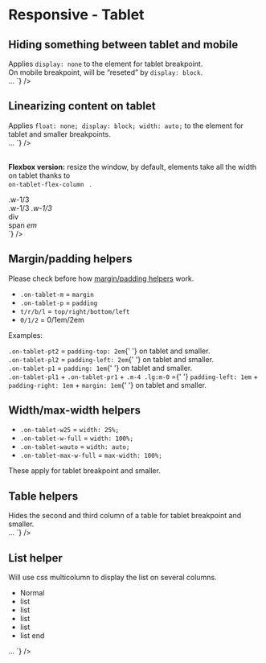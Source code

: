 

<Meta title={getTitle(__filename)} />

# Responsive - Tablet

## Hiding something between tablet and mobile

<div class="flex flex-justify-space-between mb-8 on-mobile-flex-column">
  <div class="w-1/2 flex-align-self-center">
	Applies <code>display: none</code> to the element for tablet breakpoint. <br />
	On mobile breakpoint, will be “reseted” by <code>display: block</code>.
  </div>
  <div class="w-1/2">
<Source
  language='html'
  light
  format
  code={`
<span className="no-tablet">…</span>
`}
/>

  </div>
</div>

## Linearizing content on tablet

<div class="flex flex-justify-space-between mb-8 on-mobile-flex-column">
    <div class="w-1/2 flex-align-self-center">
        Applies <code>float: none; display: block; width: auto;</code> to the element for tablet and smaller
        breakpoints.
    </div>
    <div class="w-1/2">
        <Source
            language="html"
            light
            format
            code={`
<span className="auto-tablet">…</span>
`}
        />
    </div>
</div>

<br />

<strong>Flexbox version:</strong> resize the window, by default, elements take all the width on tablet thanks to <code>
    on-tablet-flex-column
</code>
.

<div class="flex flex-justify-space-between mb-8 on-mobile-flex-column">
    <div class="w-1/2 flex-align-self-center">
        <div class="flex flex-justify-space-between on-tablet-flex-column border color-global-light">
            <div class="bg-primary p-4 w-1/3">.w-1/3</div>
            <span class="bg-primary p-4 w-1/3">.w-1/3</span>
            <em class="bg-primary p-4 w-1/3">.w-1/3</em>
        </div>
    </div>
    <div class="w-1/2 flex-align-self-center">
        <Source
            language="html"
            light
            format
            code={`
<div className="flex flex-justify-space-between on-tablet-flex-column">
  <div className="w-1/3">div</div>
  <span className="w-1/3">span</span>
  <em className="w-1/3">em</em>
</div>
`}
        />
    </div>
</div>

## Margin/padding helpers

Please check before how <a href="?path=/docs/front-end-helpers-margin-padding--page">margin/padding helpers</a> work.

-   <code>.on-tablet-m</code> = <code>margin</code>
-   <code>.on-tablet-p</code> = <code>padding</code>
-   <code>t/r/b/l</code> = <code>top/right/bottom/left</code>
-   <code>0/1/2</code> = 0/1em/2em

Examples:

<div class="flex flex-justify-space-between mb-4 on-mobile-flex-column">
    <div class="w-1/2 mb-4 md:mb-0 border">
        <div class="on-tablet-pt2 bg-primary ">
            <code>.on-tablet-pt2</code> = <code>padding-top: 2em</code>{' '}
            <span class="color-white">on tablet and smaller</span>.
        </div>
    </div>
    <div class="w-1/2 mb-4 md:mb-0 border">
        <div class="on-tablet-pl2 bg-primary">
            <code>.on-tablet-pl2</code> = <code>padding-left: 2em</code>{' '}
            <span class="color-white">on tablet and smaller</span>.
        </div>
    </div>
</div>
<div class="flex flex-justify-space-between mb-8 on-mobile-flex-column">
    <div class="w-1/2 mb-4 md:mb-0 border">
        <div class="on-tablet-p1 bg-primary">
            <code>.on-tablet-p1</code> = <code>padding: 1em</code>{' '}
            <span class="color-white">on tablet and smaller</span>.
        </div>
    </div>
    <div class="w-1/2 mb-4 md:mb-0 border">
        <div class="on-tablet-pl1 on-tablet-pr1 m-4 lg:m-0 bg-primary">
            <code>.on-tablet-pl1</code> + <code>.on-tablet-pr1</code> + <code>.m-4 .lg:m-0</code> ={' '}
            <code>padding-left: 1em</code> + <code>padding-right: 1em</code> + <code>margin: 1em</code>{' '}
            <span class="color-white">on tablet and smaller</span>.
        </div>
    </div>
</div>

## Width/max-width helpers

<div>
    <ul class="list-columns lg:column-2">
        <li>
            <code>.on-tablet-w25</code> = <code>width: 25%;</code>
        </li>
        <li>
            <code>.on-tablet-w-full</code> = <code>width: 100%;</code>
        </li>
        <li>
            <code>.on-tablet-wauto</code> = <code>width: auto;</code>
        </li>
        <li>
            <code>.on-tablet-max-w-full</code> = <code>max-width: 100%;</code>
        </li>
    </ul>
</div>

These apply for tablet breakpoint and smaller.

## Table helpers

<div class="flex flex-justify-space-between mb-8 on-mobile-flex-column">
  <div class="w-1/2 flex-align-self-center">
	Hides the second and third column of a table for tablet breakpoint and smaller.
  </div>
  <div class="w-1/2">
<Source
  language='html'
  light
  format
  code={`
<table className="on-tablet-hide-td2 on-tablet-hide-td3">…
`}
/>

  </div>
</div>

## List helper

<div class="flex flex-justify-space-between mb-8 on-mobile-flex-column">
    <div class="w-1/2 flex-align-self-center">
        Will use css multicolumn to display the list on several columns.
        <ul class="list-columns lg:column-2">
            <li>Normal</li>
            <li>list</li>
            <li>list</li>
            <li>list</li>
            <li>list</li>
            <li>list end</li>
        </ul>
    </div>
    <div class="w-1/2">
        <Source
            language="html"
            light
            format
            code={`
<ul className="list-columns lg:column-2">
…
</ul>
`}
        />
    </div>
</div>
